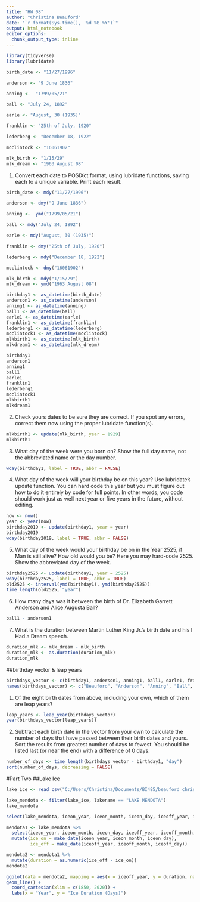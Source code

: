 ```yaml
---
title: "HW 08"
author: "Christina Beauford"
date: "`r format(Sys.time(), '%d %B %Y')`"
output: html_notebook
editor_options: 
  chunk_output_type: inline
---
```


```r
library(tidyverse)
library(lubridate)
```

```r
birth_date <- "11/27/1996"

anderson <- "9 June 1836"

anning <-  "1799/05/21"

ball <- "July 24, 1892"

earle <- "August, 30 (1935)"

franklin <- "25th of July, 1920"

lederberg <- "December 18, 1922"

mcclintock <- "16061902"

mlk_birth <- "1/15/29"
mlk_dream <- "1963 August 08"
```

1. Convert each date to POSIXct format, using lubridate functions, saving each to a unique variable. Print each result.
```r
birth_date <- mdy("11/27/1996")

anderson <- dmy("9 June 1836")

anning <-  ymd("1799/05/21")

ball <- mdy("July 24, 1892")

earle <- mdy("August, 30 (1935)")

franklin <- dmy("25th of July, 1920")

lederberg <- mdy("December 18, 1922")

mcclintock <- dmy("16061902")

mlk_birth <- mdy("1/15/29")
mlk_dream <- ymd("1963 August 08")

birthday1 <- as_datetime(birth_date)
anderson1 <- as_datetime(anderson)
anning1 <- as_datetime(anning)
ball1 <- as_datetime(ball)
earle1 <- as_datetime(earle)
franklin1 <- as_datetime(franklin)
lederberg1 <- as_datetime(lederberg)
mcclintock1 <- as_datetime(mcclintock)
mlkbirth1 <- as_datetime(mlk_birth)
mlkdream1 <- as_datetime(mlk_dream)

birthday1
anderson1
anning1
ball1
earle1
franklin1
lederberg1
mcclintock1
mlkbirth1
mlkdream1
```


2. Check yours dates to be sure they are correct. If you spot any errors, correct them now using the proper lubridate function(s).
```r
mlkbirth1 <- update(mlk_birth, year = 1929)
mlkbirth1
```


3. What day of the week were you born on? Show the full day name, not the abbreviated name or the day number.
```r
wday(birthday1, label = TRUE, abbr = FALSE)
```


4. What day of the week will your birthday be on this year? Use lubridate’s update function. You can hard code this year but you must figure out how to do it entirely by code for full points. In other words, you code should work just as well next year or five years in the future, without editing.
```r
now <- now()
year <- year(now)
birthday2019 <- update(birthday1, year = year)
birthday2019
wday(birthday2019, label = TRUE, abbr = FALSE)
```

5. What day of the week would your birthday be on in the Year 2525, if Man is still alive? How old would you be? Here you may hard-code 2525. Show the abbreviated day of the week.
```r
birthday2525 <- update(birthday1, year = 2525)
wday(birthday2525, label = TRUE, abbr = TRUE)
old2525 <- interval(ymd(birthday1), ymd(birthday2525))
time_length(old2525, "year")
```


6. How many days was it between the birth of Dr. Elizabeth Garrett Anderson and Alice Augusta Ball?
```r
ball1 - anderson1
```


7. What is the duration between Martin Luther King Jr.’s birth date and his I Had a Dream speech.
```r
duration_mlk <- mlk_dream - mlk_birth
duration_mlk <- as.duration(duration_mlk)
duration_mlk
```

##birthday vector & leap years

```r
birthdays_vector <- c(birthday1, anderson1, anning1, ball1, earle1, franklin1, lederberg1, mcclintock1, mlkbirth1)
names(birthdays_vector) <- c("Beauford", "Anderson", "Anning", "Ball", "Earle", "Franklin", "Lederberg", "McClintock", "King")
```

1. Of the eight birth dates from above, including your own, which of them are leap years?
```r
leap_years <- leap_year(birthdays_vector)
year(birthdays_vector[leap_years])
```

2. Subtract each birth date in the vector from your own to calculate the number of days that have passed between their birth dates and yours. Sort the results from greatest number of days to fewest. You should be listed last (or near the end) with a difference of 0 days.
```r
number_of_days <- time_length(birthdays_vector - birthday1, "day")
sort(number_of_days, decreasing = FALSE)
```


#Part Two
##Lake Ice
```r
lake_ice <- read_csv("C:/Users/Christina/Documents/BI485/beauford_christina/hw08/lake_ice.csv")
```

```r
lake_mendota <- filter(lake_ice, lakename == "LAKE MENDOTA")
lake_mendota
```

```r
select(lake_mendota, iceon_year, iceon_month, iceon_day, iceoff_year, iceoff_month, iceoff_day)
```

```r
mendota1 <- lake_mendota %>% 
  select(iceon_year, iceon_month, iceon_day, iceoff_year, iceoff_month, iceoff_day) %>% 
  mutate(ice_on = make_date(iceon_year, iceon_month, iceon_day),
         ice_off = make_date(iceoff_year, iceoff_month, iceoff_day))
```

```r
mendota2 <- mendota1 %>% 
  mutate(duration = as.numeric(ice_off - ice_on))
mendota2
```

```r
ggplot(data = mendota2, mapping = aes(x = iceoff_year, y = duration, na.rm = TRUE)) +
geom_line() +
  coord_cartesian(xlim = c(1850, 2020)) +
  labs(x = "Year", y = "Ice Duration (Days)")
```

